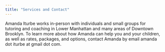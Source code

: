 ```yaml
---
title: "Services and Contact"
---
```


Amanda Iturbe works in-person with individuals and small groups for tutoring and coaching in Lower Manhattan and many areas of Downtown Brooklyn. To learn more about how Amanda can help you and your children, as well as rates, packages, and options, contact Amanda by email amanda dot iturbe at gmail dot com.
